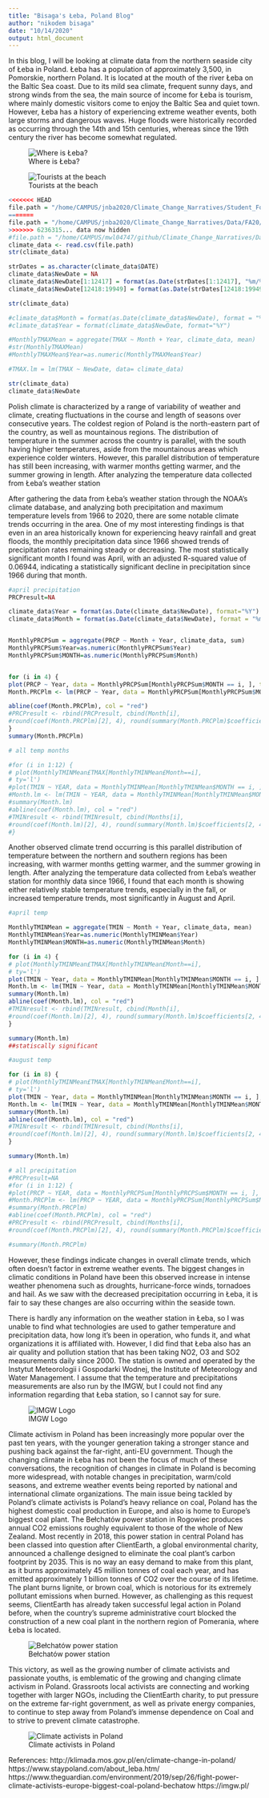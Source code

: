 ```yaml
---
title: "Bisaga's Łeba, Poland Blog"
author: "nikodem bisaga"
date: "10/14/2020"
output: html_document
---
```


In this blog, I will be looking at climate data from the northern seaside city of Łeba in Poland. Łeba has a population of approximately 3,500, in Pomorskie, northern Poland. It is located at the mouth of the river Łeba on the Baltic Sea coast. Due to its mild sea climate, frequent sunny days, and strong winds from the sea, the main source of income for Łeba is tourism, where mainly domestic visitors come to enjoy the Baltic Sea and quiet town. However, Łeba has a history of experiencing extreme weather events, both large storms and dangerous waves. Huge floods were historically recorded as occurring through the 14th and 15th centuries, whereas since the 19th century the river has become somewhat regulated. 

![Where is Łeba?](leba poland map.png)

![Tourists at the beach](leba beach.jpg)


```r
<<<<<<< HEAD
file.path = "/home/CAMPUS/jnba2020/Climate_Change_Narratives/Student_Folders/Bisaga/leba, poland data.csv"
=======
file.path = "/home/CAMPUS/jnba2020/Climate_Change_Narratives/Data/FA20/leba, poland data.csv"
>>>>>>> 6236315... data now hidden
#file.path = "/home/CAMPUS/mwl04747/github/Climate_Change_Narratives/Data/FA20/leba, poland data.csv"
climate_data <- read.csv(file.path)
str(climate_data)
```

```r

strDates = as.character(climate_data$DATE) 
climate_data$NewDate = NA
climate_data$NewDate[1:12417] = format(as.Date(strDates[1:12417], "%m/%d/%y"), "19%y-%m-%d") 
climate_data$NewDate[12418:19949] = format(as.Date(strDates[12418:19949], "%m/%d/%y"),"20%y-%m-%d")

str(climate_data)
```

```r
#climate_data$Month = format(as.Date(climate_data$NewDate), format = "%m")
#climate_data$Year = format(climate_data$NewDate, format="%Y")

#MonthlyTMAXMean = aggregate(TMAX ~ Month + Year, climate_data, mean)
#str(MonthlyTMAXMean)
#MonthlyTMAXMean$Year=as.numeric(MonthlyTMAXMean$Year)

#TMAX.lm = lm(TMAX ~ NewDate, data= climate_data)
```

```r
str(climate_data)
climate_data$NewDate
```


Polish climate is characterized by a range of variability of weather and climate, creating fluctuations in the course and length of seasons over consecutive years. The coldest region of Poland is the north-eastern part of the country, as well as mountainous regions. The distribution of temperature in the summer across the country is parallel, with the south having higher temperatures, aside from the mountainous areas which experience colder winters. However, this parallel distribution of temperature has still been increasing, with warmer months getting warmer, and the summer growing in length. After analyzing the temperature data collected from Łeba’s weather station

After gathering the data from Łeba’s weather station through the NOAA’s climate database, and analyzing both precipitation and maximum temperature levels from 1966 to 2020, there are some notable climate trends occurring in the area. One of my most interesting findings is that even in an area historically known for experiencing heavy rainfall and great floods, the monthly precipitation data since 1966 showed trends of precipitation rates remaining steady or decreasing. The most statistically significant month I found was April, with an adjusted R-squared value of 0.06944, indicating a statistically significant decline in precipitation since 1966 during that month. 

```r
#april precipitation 
PRCPresult=NA 

climate_data$Year = format(as.Date(climate_data$NewDate), format="%Y")
climate_data$Month = format(as.Date(climate_data$NewDate), format = "%m")


MonthlyPRCPSum = aggregate(PRCP ~ Month + Year, climate_data, sum)
MonthlyPRCPSum$Year=as.numeric(MonthlyPRCPSum$Year)
MonthlyPRCPSum$MONTH=as.numeric(MonthlyPRCPSum$Month)


for (i in 4) {
plot(PRCP ~ Year, data = MonthlyPRCPSum[MonthlyPRCPSum$MONTH == i, ], ty = "l", las = 1, xlim = c(1966, 2020), main = "April")
Month.PRCPlm <- lm(PRCP ~ Year, data = MonthlyPRCPSum[MonthlyPRCPSum$MONTH == i, ])

abline(coef(Month.PRCPlm), col = "red")
#PRCPresult <- rbind(PRCPresult, cbind(Month[i],
#round(coef(Month.PRCPlm)[2], 4), round(summary(Month.PRCPlm)$coefficients[2, 4], 4), round(summary(Month.PRCPlm)$r.squared,3)))
}
summary(Month.PRCPlm)

```

```r
# all temp months

#for (i in 1:12) {
# plot(MonthlyTMINMean£TMAX[MonthlyTMINMean£Month==i],
# ty='l')
#plot(TMIN ~ YEAR, data = MonthlyTMINMean[MonthlyTMINMean$MONTH == i, ], ty = "l", las = 1, xlim = c(1966, 2020), main = Months[i])
#Month.lm <- lm(TMIN ~ YEAR, data = MonthlyTMINMean[MonthlyTMINMean$MONTH == i, ])
#summary(Month.lm)
#abline(coef(Month.lm), col = "red")
#TMINresult <- rbind(TMINresult, cbind(Months[i],
#round(coef(Month.lm)[2], 4), round(summary(Month.lm)$coefficients[2, 4], 4), round(summary(Month.lm)$r.squared,3)))
#}
```

Another observed climate trend occurring is this parallel distribution of temperature between the northern and southern regions has been increasing, with warmer months getting warmer, and the summer growing in length. After analyzing the temperature data collected from Łeba’s weather station for monthly data since 1966, I found that each month is showing either relatively stable temperature trends, especially in the fall, or increased temperature trends, most significantly in August and April. 

```r
#april temp

MonthlyTMINMean = aggregate(TMIN ~ Month + Year, climate_data, mean)
MonthlyTMINMean$Year=as.numeric(MonthlyTMINMean$Year)
MonthlyTMINMean$MONTH=as.numeric(MonthlyTMINMean$Month)

for (i in 4) {
# plot(MonthlyTMINMean£TMAX[MonthlyTMINMean£Month==i],
# ty='l')
plot(TMIN ~ Year, data = MonthlyTMINMean[MonthlyTMINMean$MONTH == i, ], ty = "l", las = 1, xlim = c(1966, 2020), main = 'April')
Month.lm <- lm(TMIN ~ Year, data = MonthlyTMINMean[MonthlyTMINMean$MONTH == i, ])
summary(Month.lm)
abline(coef(Month.lm), col = "red")
#TMINresult <- rbind(TMINresult, cbind(Month[i],
#round(coef(Month.lm)[2], 4), round(summary(Month.lm)$coefficients[2, 4], 4), round(summary(Month.lm)$r.squared,3)))
}

summary(Month.lm)
##statiscally significant
```

```r
#august temp

for (i in 8) {
# plot(MonthlyTMINMean£TMAX[MonthlyTMINMean£Month==i],
# ty='l')
plot(TMIN ~ Year, data = MonthlyTMINMean[MonthlyTMINMean$MONTH == i, ], ty = "l", las = 1, xlim = c(1966, 2020), main = 'August')
Month.lm <- lm(TMIN ~ Year, data = MonthlyTMINMean[MonthlyTMINMean$MONTH == i, ])
summary(Month.lm)
abline(coef(Month.lm), col = "red")
#TMINresult <- rbind(TMINresult, cbind(Months[i],
#round(coef(Month.lm)[2], 4), round(summary(Month.lm)$coefficients[2, 4], 4), round(summary(Month.lm)$r.squared,3)))
}

summary(Month.lm)

```



```r
# all precipitation
#PRCPresult=NA 
#for (i in 1:12) {
#plot(PRCP ~ YEAR, data = MonthlyPRCPSum[MonthlyPRCPSum$MONTH == i, ], ty = "l", las = 1, xlim = c(1966, 2020), main = Months[i])
#Month.PRCPlm <- lm(PRCP ~ YEAR, data = MonthlyPRCPSum[MonthlyPRCPSum$MONTH == i, ])
#summary(Month.PRCPlm)
#abline(coef(Month.PRCPlm), col = "red")
#PRCPresult <- rbind(PRCPresult, cbind(Months[i],
#round(coef(Month.PRCPlm)[2], 4), round(summary(Month.PRCPlm)$coefficients[2, 4], 4), round(summary(Month.PRCPlm)$r.squared,3)))

#summary(Month.PRCPlm)

```

However, these findings indicate changes in overall climate trends, which often doesn’t factor in extreme weather events. The biggest changes in climatic conditions in Poland have been this observed increase in intense weather phenomena such as droughts, hurricane-force winds, tornadoes and hail. As we saw with the decreased precipitation occurring in Łeba, it is fair to say these changes are also occurring within the seaside town. 

There is hardly any information on the weather station in Łeba, so I was unable to find what technologies are used to gather temperature and precipitation data, how long it’s been in operation, who funds it, and what organizations it is affiliated with. However, I did find that Łeba also has an air quality and pollution station that has been taking NO2, O3 and SO2 measurements daily since 2000. The station is owned and operated by the Instytut Meteorologii i Gospodarki Wodnej, the Institute of Meteorology and Water Management. I assume that the temperature and precipitations measurements are also run by the IMGW, but I could not find any information regarding that Łeba station, so I cannot say for sure. 

![IMGW Logo](IMGWlogo.png)

Climate activism in Poland has been increasingly more popular over the past ten years, with the younger generation taking a stronger stance and pushing back against the far-right, anti-EU government. Though the changing climate in Łeba has not been the focus of much of these conversations, the recognition of changes in climate in Poland is becoming more widespread, with notable changes in precipitation, warm/cold seasons, and extreme weather events being reported by national and international climate organizations. 
The main issue being tackled by Poland’s climate activists is Poland’s heavy reliance on coal, Poland has the highest domestic coal production in Europe, and also is home to Europe’s biggest coal plant. The Bełchatów power station in Rogowiec produces annual CO2 emissions roughly equivalent to those of the whole of New Zealand. Most recently in 2018, this power station in central Poland has been classed into question after ClientEarth, a global environmental charity, announced a challenge designed to eliminate the coal plant’s carbon footprint by 2035. This is no way an easy demand to make from this plant, as it burns approximately 45 million tonnes of coal each year, and has emitted approximately 1 billion tonnes of CO2 over the course of its lifetime. The plant burns lignite, or brown coal, which is notorious for its extremely pollutant emissions when burned. However, as challenging as this request seems, ClientEarth has already taken successful legal action in Poland before, when the country’s supreme administrative court blocked the construction of a new coal plant in the northern region of Pomerania, where Łeba is located. 

![Bełchatów power station](coal plant.jpg)

This victory, as well as the growing number of climate activists and passionate youths, is emblematic of the growing and changing climate activism in Poland. Grassroots local activists are connecting and working together with larger NGOs, including the ClientEarth charity, to put pressure on the extreme far-right government, as well as private energy companies, to continue to step away from Poland’s immense dependence on Coal and to strive to prevent climate catastrophe. 

![Climate activists in Poland](polandclimateactivists.jpg)

References: 
http://klimada.mos.gov.pl/en/climate-change-in-poland/ 
https://www.staypoland.com/about_leba.htm/ 
https://www.theguardian.com/environment/2019/sep/26/fight-power-climate-activists-europe-biggest-coal-poland-bechatow 
https://imgw.pl/ 

